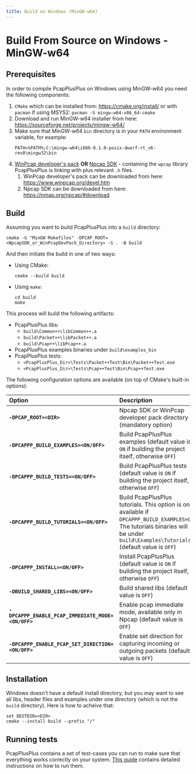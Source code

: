 ```yaml
---
title: Build on Windows (MinGW-w64)
---
```


# Build From Source on Windows - MinGW-w64

## Prerequisites

In order to compile PcapPlusPlus on Windows using MinGW-w64 you need the following components:

1. `CMake` which can be installed from: <https://cmake.org/install/> or with `pacman` if using MSYS2: `pacman -S mingw-w64-x86_64-cmake`
2. Download and run MinGW-w64 installer from here: <https://sourceforge.net/projects/mingw-w64/>
3. Make sure that MinGW-w64 `bin` directory is in your `PATH` environment variable, for example:
   ```shell
   PATH=%PATH%;C:\mingw-w64\i686-8.1.0-posix-dwarf-rt_v6-rev0\mingw32\bin
   ```
4. [WinPcap developer's pack](https://www.winpcap.org/devel.htm) **OR** [Npcap SDK](https://nmap.org/npcap/guide/npcap-devguide.html) - containing the `wpcap` library PcapPlusPlus is linking with plus relevant `.h` files.
   1. WinPcap developer's pack can be downloaded from here: <https://www.winpcap.org/devel.htm>
   2. Npcap SDK can be downloaded from here: <https://nmap.org/npcap/#download>

## Build

Assuming you want to build PcapPlusPlus into a `build` directory:

```shell
cmake -G "MinGW Makefiles" -DPCAP_ROOT=<NpcapSDK_or_WinPcapDevPack_Directory> -S . -B build
```

And then initiate the build in one of two ways:

- Using CMake:
  ```shell
  cmake --build build
  ```
- Using `make`:
  ```shell
  cd build
  make
  ```

This process will build the following artifacts:

- PcapPlusPlus libs:
  - `build\Common++\libCommon++.a`
  - `build\Packet++\libPacket++.a`
  - `build\Pcap++\libPcap++.a`
- PcapPlusPlus examples binaries under `build\examples_bin`
- PcapPlusPlus tests:
  - `<PcapPlusPlus_Dir>\Tests\Packet++Test\Bin\Packet++Test.exe`
  - `<PcapPlusPlus_Dir>\Tests\Pcap++Test\Bin\Pcap++Test.exe`

The following configuration options are available (on top of CMake's built-in options):

| Option                                             | Description                                                                                                                                                                          |
| :------------------------------------------------- | :----------------------------------------------------------------------------------------------------------------------------------------------------------------------------------- |
| **`-DPCAP_ROOT=<DIR>`**                            | Npcap SDK or WinPcap developer pack directory (mandatory option)                                                                                                                     |
| **`-DPCAPPP_BUILD_EXAMPLES=<ON/OFF>`**             | Build PcapPlusPlus examples (default value is `ON` if building the project itself, otherwise `OFF`)                                                                                  |
| **`-DPCAPPP_BUILD_TESTS=<ON/OFF>`**                | Build PcapPlusPlus tests (default value is `ON` if building the project itself, otherwise `OFF`)                                                                                     |
| **`-DPCAPPP_BUILD_TUTORIALS=<ON/OFF>`**            | Build PcapPlusPlus tutorials. This option is only available if `DPCAPPP_BUILD_EXAMPLES=ON`. The tutorials binaries will be under `build\Examples\Tutorials` (default value is `OFF`) |
| **`-DPCAPPP_INSTALL=<ON/OFF>`**                    | Install PcapPlusPlus (default value is `ON` if building the project itself, otherwise `OFF`)                                                                                         |
| **`-DBUILD_SHARED_LIBS=<ON/OFF>`**                 | Build shared libs (default value is `OFF`)                                                                                                                                           |
| **`-DPCAPPP_ENABLE_PCAP_IMMEDIATE_MODE=<ON/OFF>`** | Enable pcap immediate mode, available only in Npcap (default value is `OFF`)                                                                                                         |
| **`-DPCAPPP_ENABLE_PCAP_SET_DIRECTION=<ON/OFF>`**  | Enable set direction for capturing incoming or outgoing packets (default value is `OFF`)                                                                                             |

## Installation

Windows doesn't have a default install directory, but you may want to see all libs, header files and examples under one directory (which is not the `build` directory).
Here is how to acheive that:

```shell
set DESTDIR=<DIR>
cmake --install build --prefix "/"
```

## Running tests

PcapPlusPlus contains a set of test-cases you can run to make sure that everything works correctly on your system. [This guide](../tests) contains detailed instructions on how to run them.
